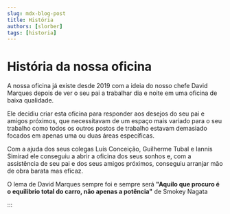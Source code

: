 ```yaml
---
slug: mdx-blog-post
title: História
authors: [slorber]
tags: [historia]
---
```


# História da nossa oficina

A nossa oficina já existe desde 2019 com a ideia do nosso chefe David Marques depois de ver o seu pai a trabalhar dia e noite em uma oficina de baixa qualidade.

Ele decidiu criar esta oficina para responder aos desejos do seu pai e amigos próximos, que necessitavam de um espaço mais variado para o seu trabalho como todos os outros postos de trabalho estavam demasiado focados em apenas uma ou duas áreas específicas.

Com a ajuda dos seus colegas Luís Conceição, Guilherme Tubal e Iannis Simirad ele conseguiu a abrir a oficina dos seus sonhos e, com a assistência de seu pai e dos seus amigos próximos, conseguiu arranjar mão de obra barata mas eficaz.

O lema de David Marques sempre foi e sempre será **"Aquilo que procuro é o equilibrio total do carro, não apenas a potência"** de Smokey Nagata

:::
